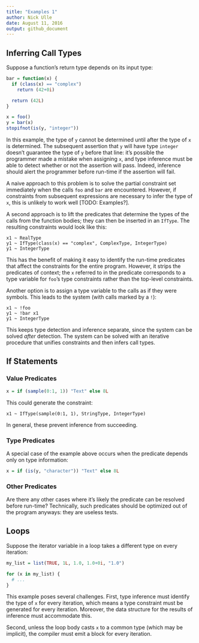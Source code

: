 ```yaml
---
title: "Examples 1"
author: Nick Ulle
date: August 11, 2016
output: github_document
---
```


## Inferring Call Types

Suppose a function's return type depends on its input type:

```r
bar = function(x) {
  if (class(x) == "complex")
    return (42+0i)

  return (42L)
}

x = foo()
y = bar(x)
stopifnot(is(y, "integer"))
```

In this example, the type of `y` cannot be determined until after the type of
`x` is determined. The subsequent assertion that `y` will have type `integer`
doesn't guarantee the type of `y` before that line: it's possible the
programmer made a mistake when assigning `x`, and type inference must be able
to detect whether or not the assertion will pass. Indeed, inference should
alert the programmer before run-time if the assertion will fail.

A naive approach to this problem is to solve the partial constraint set
immediately when the calls `foo` and `bar` are encountered. However, if
constraints from subsequent expressions are necessary to infer the type of `x`,
this is unlikely to work well [TODO: Examples?].

A second approach is to lift the predicates that determine the types of the
calls from the function bodies; they can then be inserted in an `IfType`. The
resulting constraints would look like this:

```
x1 ~ RealType
y1 ~ IfType(class(x) == "complex", ComplexType, IntegerType)
y1 ~ IntegerType
```

This has the benefit of making it easy to identify the run-time predicates that
affect the constraints for the entire program. However, it strips the
predicates of context; the `x` referred to in the predicate corresponds to a
type variable for `foo`'s type constraints rather than the top-level
constraints.

Another option is to assign a type variable to the calls as if they were
symbols. This leads to the system (with calls marked by a `!`):

```
x1 ~ !foo
y1 ~ !bar x1
y1 ~ IntegerType
```

This keeps type detection and inference separate, since the system can be
solved _after_ detection. The system can be solved with an iterative procedure
that unifies constraints and then infers call types.


## If Statements

### Value Predicates

```r
x = if (sample(0:1, 1)) "Text" else 8L
```

This could generate the constraint:

```
x1 ~ IfType(sample(0:1, 1), StringType, IntegerType)
```

In general, these prevent inference from succeeding.

### Type Predicates

A special case of the example above occurs when the predicate depends only on
type information:

```r
x = if (is(y, "character")) "Text" else 8L
```

### Other Predicates

Are there any other cases where it's likely the predicate can be resolved
before run-time? Technically, such predicates should be optimized out of the
program anyways: they are useless tests.

## Loops

Suppose the iterator variable in a loop takes a different type on every
iteration:

```r
my_list = list(TRUE, 1L, 1.0, 1.0+0i, "1.0")

for (x in my_list) {
  # ...
}
```

This example poses several challenges. First, type inference must identify the
type of `x` for every iteration, which means a type constraint must be
generated for every iteration. Moreover, the data structure for the results of
inference must accommodate this.

Second, unless the loop body casts `x` to a common type (which may be
implicit), the compiler must emit a block for every iteration.
